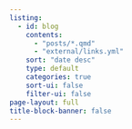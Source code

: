 ```yaml
---
listing:
  - id: blog
    contents:
      - "posts/*.qmd"
      - "external/links.yml"
    sort: "date desc"
    type: default
    categories: true
    sort-ui: false
    filter-ui: false
page-layout: full
title-block-banner: false
---
```

